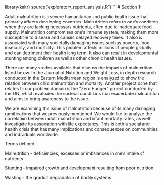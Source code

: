 library(knitr)
source("exploratory_report_analysis.R")
```
# Section 1: 

Adult malnutrition is a severe humanitarian and public health issue that primarily affects developing countries. Malnutrition refers to one’s condition when they are lacking necessary nutrients, often due to inadequate food supply. Malnutrition compromises one’s immune system, making them more susceptible to disease and causes delayed recovery times. It also is associated with many societally damaging issues such as poverty, food insecurity, and mortality. This problem affects millions of people globally and can detriment their health long term. It also can result in developmental stunting among children as well as other chronic health issues.

There are many studies available that discuss the impacts of malnutrition, listed below. In the Journal of Nutrition and Weight Loss, in depth research conducted in the Eastern Mediterrean region is analyzed to show the relation between child malnutrition and mortality. Another project done that relates to our problem domain is the “Zero Hunger” project conducted by the UN, which evaluates the societal conditions that exacerbate malnutrition and aims to bring awareness to the issue.

We are examining this issue of malnutrition because of its many damaging ramifications that we previously mentioned. We would like to analyze the correlation between adult malnutrition and infant mortality rates, as well investigate its association with life expectancy. This is both a social and health crisis that has many implications and consequences on communities and individuals worldwide.

Terms defined: 

Malnutrition - deficiencies, excesses or imbalances in one's intake of nutrients

Stunting - impaired growth and development resulting from poor nutrition

Wasting - the gradual degradation of bodily systems
